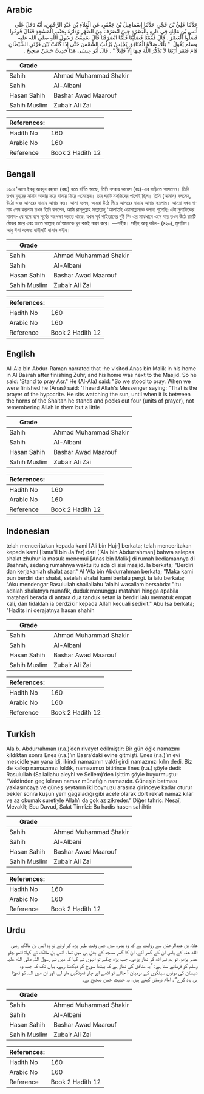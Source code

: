 ## Arabic


<div dir="rtl" lang="ar" style={{fontSize:'larger',backgroundColor:'#f8f9fa',padding:20}}>
حَدَّثَنَا عَلِيُّ بْنُ حُجْرٍ، حَدَّثَنَا إِسْمَاعِيلُ بْنُ جَعْفَرٍ، عَنِ الْعَلاَءِ بْنِ عَبْدِ الرَّحْمَنِ، أَنَّهُ دَخَلَ عَلَى أَنَسِ بْنِ مَالِكٍ فِي دَارِهِ بِالْبَصْرَةِ حِينَ انْصَرَفَ مِنَ الظُّهْرِ وَدَارُهُ بِجَنْبِ الْمَسْجِدِ فَقَالَ قُومُوا فَصَلُّوا الْعَصْرَ ‏.‏ قَالَ فَقُمْنَا فَصَلَّيْنَا فَلَمَّا انْصَرَفْنَا قَالَ سَمِعْتُ رَسُولَ اللَّهِ صلى الله عليه وسلم يَقُولُ ‏ "‏ تِلْكَ صَلاَةُ الْمُنَافِقِ يَجْلِسُ يَرْقُبُ الشَّمْسَ حَتَّى إِذَا كَانَتْ بَيْنَ قَرْنَىِ الشَّيْطَانِ قَامَ فَنَقَرَ أَرْبَعًا لاَ يَذْكُرُ اللَّهَ فِيهَا إِلاَّ قَلِيلاً ‏"‏ ‏.‏ قَالَ أَبُو عِيسَى هَذَا حَدِيثٌ حَسَنٌ صَحِيحٌ ‏.‏
</div>
<div style={{backgroundColor:'#f8f9fa',padding:20, marginBottom: 10}}><table> <thead> <tr> <th>Grade</th> <th></th> </tr> </thead> <tbody> <tr><td>Sahih</td><td>Ahmad Muhammad Shakir</td></tr><tr><td>Sahih</td><td>Al-Albani</td></tr><tr><td>Hasan Sahih</td><td>Bashar Awad Maarouf</td></tr><tr><td>Sahih Muslim</td><td>Zubair Ali Zai</td></tr></tbody></table><table> <thead> <tr> <th>References:</th> <th></th> </tr> </thead> <tbody><tr><td>Hadith No</td><td>160</td></tr><tr><td>Arabic No</td><td>160</td></tr><tr><td>Reference</td><td>Book 2 Hadith 12</td></tr></tbody></table></div>

## Bengali


<div dir="ltr" lang="bn" style={{fontSize:'larger',backgroundColor:'#f8f9fa',padding:20}}>
১৬০৷ 'আলা ইবনু আবদুর রহমান (রহঃ) হতে বর্ণিত আছে, তিনি বসরায় আনাস (রাঃ)-এর বাড়িতে আসলেন। তিনি তখন যুহরের নামায আদায় করে বাসায় ফিরে এসেছেন। তার ঘরটি মসজিদের পাশেই ছিল। তিনি (আনাস) বললেন, উঠো এবং আসরের নামায আদায় কর। আলা বলেন, আমরা উঠে গিয়ে আসরের নামায আদায় করলাম। আমরা যখন নামায শেষ করলাম তখন তিনি বললেন, আমি রাসূলুল্লাহ সাল্লাল্লাহু 'আলাইহি ওয়াসাল্লামকে বলতে শুনেছিঃ এটা মুনাফিকের নামায- যে বসে বসে সূর্যের অপেক্ষা করতে থাকে, যখন সূর্য শাইতানের দুই শিং এর মাঝখানে এসে যায় তখন উঠে চারটি ঠোকর মারে এবং তাতে আল্লাহ তা'আলাকে খুব কমই স্মরণ করে। —সহীহ। সহীহ আবু দাউদ- (৪২০), মুসলিম। আবু ঈসা বলেনঃ হাদীসটি হাসান সহীহ।
</div>
<div style={{backgroundColor:'#f8f9fa',padding:20, marginBottom: 10}}><table> <thead> <tr> <th>Grade</th> <th></th> </tr> </thead> <tbody> <tr><td>Sahih</td><td>Ahmad Muhammad Shakir</td></tr><tr><td>Sahih</td><td>Al-Albani</td></tr><tr><td>Hasan Sahih</td><td>Bashar Awad Maarouf</td></tr><tr><td>Sahih Muslim</td><td>Zubair Ali Zai</td></tr></tbody></table><table> <thead> <tr> <th>References:</th> <th></th> </tr> </thead> <tbody><tr><td>Hadith No</td><td>160</td></tr><tr><td>Arabic No</td><td>160</td></tr><tr><td>Reference</td><td>Book 2 Hadith 12</td></tr></tbody></table></div>

## English


<div dir="ltr" lang="en" style={{fontSize:'larger',backgroundColor:'#f8f9fa',padding:20}}>
Al-Ala bin Abdur-Raman narrated that :he visited Anas bin Malik in his home in Al Basrah after finishing Zuhr, and his home was next to the Masjid. So he said: 'Stand to pray Asr." He (Al-Ala) said: "So we stood to pray. When we were finished he (Anas) said: 'I heard Allah's Messenger saying: "That is the prayer of the hypocrite. He sits watching the sun, until when it is between the horns of the Shaitan he stands and pecks out four (units of prayer), not remembering Allah in them but a little
</div>
<div style={{backgroundColor:'#f8f9fa',padding:20, marginBottom: 10}}><table> <thead> <tr> <th>Grade</th> <th></th> </tr> </thead> <tbody> <tr><td>Sahih</td><td>Ahmad Muhammad Shakir</td></tr><tr><td>Sahih</td><td>Al-Albani</td></tr><tr><td>Hasan Sahih</td><td>Bashar Awad Maarouf</td></tr><tr><td>Sahih Muslim</td><td>Zubair Ali Zai</td></tr></tbody></table><table> <thead> <tr> <th>References:</th> <th></th> </tr> </thead> <tbody><tr><td>Hadith No</td><td>160</td></tr><tr><td>Arabic No</td><td>160</td></tr><tr><td>Reference</td><td>Book 2 Hadith 12</td></tr></tbody></table></div>

## Indonesian


<div dir="ltr" lang="id" style={{fontSize:'larger',backgroundColor:'#f8f9fa',padding:20}}>
telah menceritakan kepada kami [Ali bin Hujr] berkata; telah menceritakan kepada kami [Isma'il bin Ja'far] dari ['Ala bin Abdurrahman] bahwa selepas shalat zhuhur ia masuk menemui [Anas bin Malik] di rumah kediamannya di Bashrah, sedang rumahnya waktu itu ada di sisi masjid. Ia berkata; "Berdiri dan kerjakanlah shalat asar." Al 'Ala bin Abdurrahman berkata; "Maka kami pun berdiri dan shalat, setelah shalat kami berlalu pergi. Ia lalu berkata; "Aku mendengar Rasulullah shallallahu 'alaihi wasallam bersabda: "Itu adalah shalatnya munafik, duduk menunggu matahari hingga apabila matahari berada di antara dua tanduk setan ia berdiri lalu mematuk empat kali, dan tidaklah ia berdzikir kepada Allah kecuali sedikit." Abu Isa berkata; "Hadits ini derajatnya hasan shahih
</div>
<div style={{backgroundColor:'#f8f9fa',padding:20, marginBottom: 10}}><table> <thead> <tr> <th>Grade</th> <th></th> </tr> </thead> <tbody> <tr><td>Sahih</td><td>Ahmad Muhammad Shakir</td></tr><tr><td>Sahih</td><td>Al-Albani</td></tr><tr><td>Hasan Sahih</td><td>Bashar Awad Maarouf</td></tr><tr><td>Sahih Muslim</td><td>Zubair Ali Zai</td></tr></tbody></table><table> <thead> <tr> <th>References:</th> <th></th> </tr> </thead> <tbody><tr><td>Hadith No</td><td>160</td></tr><tr><td>Arabic No</td><td>160</td></tr><tr><td>Reference</td><td>Book 2 Hadith 12</td></tr></tbody></table></div>

## Turkish


<div dir="ltr" lang="tr" style={{fontSize:'larger',backgroundColor:'#f8f9fa',padding:20}}>
Ala b. Abdurrahman (r.a.)’den rivayet edilmiştir: Bir gün öğle namazını kıldıktan sonra Enes (r.a.)’ın Basra’daki evine gitmişti. Enes (r.a.)’ın evi mescidle yan yana idi, ikindi namazının vakti girdi namazınızı kılın dedi. Biz de kalkıp namazımızı kıldık, namazımızı bitirince Enes (r.a.) şöyle dedi: Rasulullah (Sallallahu aleyhi ve Sellem)’den işittim şöyle buyurmuştu: “Vaktinden geç kılınan namaz münafığın namazıdır. Güneşin batması yaklaşıncaya ve güneş şeytanın iki boynuzu arasına girinceye kadar oturur bekler sonra kuşun yem gagaladığı gibi acele olarak dört rek’at namaz kılar ve az okumak suretiyle Allah’ı da çok az zikreder.” Diğer tahric: Nesaî, Mevakît; Ebu Davud, Salat Tirmîzî: Bu hadis hasen sahihtir
</div>
<div style={{backgroundColor:'#f8f9fa',padding:20, marginBottom: 10}}><table> <thead> <tr> <th>Grade</th> <th></th> </tr> </thead> <tbody> <tr><td>Sahih</td><td>Ahmad Muhammad Shakir</td></tr><tr><td>Sahih</td><td>Al-Albani</td></tr><tr><td>Hasan Sahih</td><td>Bashar Awad Maarouf</td></tr><tr><td>Sahih Muslim</td><td>Zubair Ali Zai</td></tr></tbody></table><table> <thead> <tr> <th>References:</th> <th></th> </tr> </thead> <tbody><tr><td>Hadith No</td><td>160</td></tr><tr><td>Arabic No</td><td>160</td></tr><tr><td>Reference</td><td>Book 2 Hadith 12</td></tr></tbody></table></div>

## Urdu


<div dir="rtl" lang="ur" style={{fontSize:'larger',backgroundColor:'#f8f9fa',padding:20}}>
علاء بن عبدالرحمٰن سے روایت ہے کہ وہ بصرہ میں جس وقت ظہر پڑھ کر لوٹے تو وہ انس بن مالک رضی الله عنہ کے پاس ان کے گھر آئے، ان کا گھر مسجد کے بغل ہی میں تھا۔ انس بن مالک نے کہا: اٹھو چلو عصر پڑھو، تو ہم نے اٹھ کر نماز پڑھی، جب پڑھ چکے تو انہوں نے کہا کہ میں نے رسول اللہ صلی الله علیہ وسلم کو فرماتے سنا ہے: ”یہ منافق کی نماز ہے کہ بیٹھا سورج کو دیکھتا رہے، یہاں تک کہ جب وہ شیطان کی دونوں سینگوں کے درمیان آ جائے تو اٹھے اور چار ٹھونگیں مار لے، اور ان میں اللہ کو تھوڑا ہی یاد کرے“۔ امام ترمذی کہتے ہیں: یہ حدیث حسن صحیح ہے۔
</div>
<div style={{backgroundColor:'#f8f9fa',padding:20, marginBottom: 10}}><table> <thead> <tr> <th>Grade</th> <th></th> </tr> </thead> <tbody> <tr><td>Sahih</td><td>Ahmad Muhammad Shakir</td></tr><tr><td>Sahih</td><td>Al-Albani</td></tr><tr><td>Hasan Sahih</td><td>Bashar Awad Maarouf</td></tr><tr><td>Sahih Muslim</td><td>Zubair Ali Zai</td></tr></tbody></table><table> <thead> <tr> <th>References:</th> <th></th> </tr> </thead> <tbody><tr><td>Hadith No</td><td>160</td></tr><tr><td>Arabic No</td><td>160</td></tr><tr><td>Reference</td><td>Book 2 Hadith 12</td></tr></tbody></table></div>